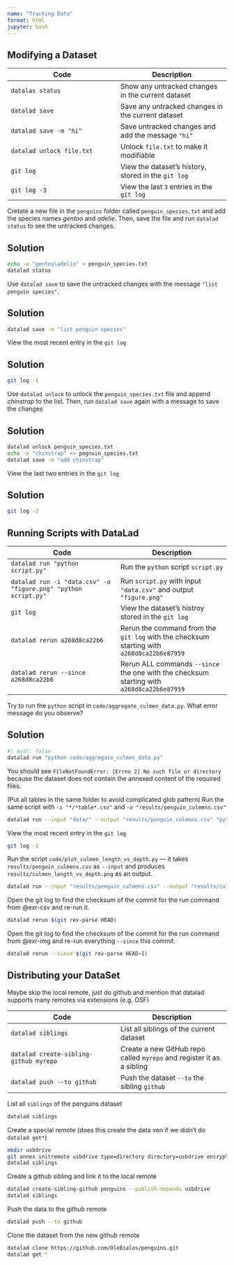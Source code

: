 ```yaml
---
name: "Tracking Data"
format: html
jupyter: bash
---
```


## Modifying a Dataset

| Code | Description |
| --- | --- |
| `datalas status` | Show any untracked changes in the current dataset |
| `datalad save` | Save any untracked changes in the current dataset |
| `datalad save -m "hi"` | Save untracked changes and add the message `"hi"` |
| `datalad unlock file.txt` | Unlock `file.txt` to make it modifiable |
| `git log` | View the dataset's history, stored in the `git log` |
| `git log -3` | View the last `3` entries in the `git log` |

:::{#exr-}
Cretate a new file in the `penguins` folder called `penguin_species.txt` and add the species names *gentoo* and *adelie*. Then, save the file and run `datalad status` to see the untracked changes.
:::
::: {.callout-tip}
## Solution
```bash
echo -e "gentoo\adelie" > penguin_species.txt
datalad status
```
:::

:::{#exr-}
Use `datalad save` to save the untracked changes with the message `"list penguin species"`.
:::
::: {.callout-tip}
## Solution
```bash
datalad save -m "list penguin species"
```
:::

:::{#exr-}
View the most recent entry in the `git log`
:::
::: {.callout-tip}
# Solution
```bash
git log -1
```
:::

:::{#exr-}
Use `datalad unlock` to unlock the `penguin_species.txt` file and append *chinstrap* to the list. Then, run `datalad save` again with a message to save the changes
:::
::: {.callout-tip}
# Solution
```bash
datalad unlock penguin_species.txt
echo -e "chinstrap" >> pegnuin_species.txt
datalad save -m "add chinstrap"
```
:::

:::{#exr-}
View the last two entries in the `git log`
:::
::: {.callout-tip}
# Solution
```bash
git log -2
```
:::

## Running Scripts with DataLad

| Code | Description |
| --- | --- |
|`datalad run "python script.py"` | Run the `python` script `script.py` |
|`datalad run -i "data.csv" -o "figure.png" "python script.py"` | Run `script.py` with input `"data.csv"` and output `"figure.png"`|
| `git log` | View the dataset's histroy stored in the `git log` |
| `datalad rerun a268d8ca22b6` | Rerun the command from the `git log` with the checksum starting with `a268d8ca22b6e87959` |
| `datalad rerun --since a268d8ca22b6` | Rerun ALL commands `--since` the one with the checksum starting with `a268d8ca22b6e87959` |


:::{#exr-}
Try to run the `python` script in `code/aggregate_culmen_data.py`. What error message do you observe?
:::
::: {.callout-tip}
# Solution
```bash
#| eval: false
datalad run "python code/aggregate_culmen_data.py"
```
You should see `FileNotFoundError: [Errno 2] No such file or directory` because the dataset does not contain the annexed content of the required files.
:::

:::{#exr-run}
(Put all tables in the same folder to avoid complicated glob pattern)
Run the same script with `-i "*/*table*.csv"` and  `-o "results/penguin_culmens.csv"`
:::
```bash
datalad run --input "data/" --output "results/penguin_culmens.csv" "python code/aggregate_culmen_data.py"
```

:::{#exr-}
View the most recent entry in the `git log`
:::
```bash
git log -1
```

:::{#exr-img}
Run the script `code/plot_culmen_length_vs_depth.py` --- it takes `results/penguin_culmens.csv` as `--input` and produces `results/culmen_length_vs_depth.png` as an output.
:::
```bash
datalad run --input "results/penguin_culmens.csv" --output "results/culmen_length_vs_depth.png" "python code/plot_culmen_length_vs_depth.py"
```

:::{#exr-}
Open the git log to find the checksum of the commit for the run command from @exr-csv and re-run it.
:::
```bash
datalad rerun $(git rev-parse HEAD)
```

:::{#exr-}
Open the git log to find the checksum of the commit for the run command from @exr-img and re-run everything `--since` this commit.
:::
```bash
datalad rerun --since $(git rev-parse HEAD~1)
```

## Distributing your DataSet

Maybe skip the local remote, just do github and mention that datalad supports many remotes via extensions (e.g. OSF)

| Code | Description |
| --- | --- |
| `datalad siblings` | List all siblings of the current dataset |
| `datalad create-sibling-github myrepo` | Create a new GitHub repo called `myrepo` and register it as a sibling |
| `datalad push --to github` | Push the dataset `--to` the sibling `github` |

:::{#exr-}
List all `siblings` of the penguins dataset
:::
```bash
datalad siblings
```

:::{#exr-}
Create a special remote (does this create the data ven if we didn't do `datalad get*`)
:::
```bash
mkdir usbdrive
git annex initremote usbdrive type=directory directory=usbdrive encryption=none autoenable=true
datalad siblings
```

:::{#exr-}
Create a github sibling and link it to the local remote
:::
```bash
datalad create-sibling-github penguins --publish-depends usbdrive
datalad siblings
```

:::{#exr-}
Push the data to the github remote
:::
```bash
datalad push --to github
```

:::{#exr-}
Clone the dataset from the new github remote
:::
```bash
datalad clone https://github.com/OleBialas/penguins.git
datalad get *
```

